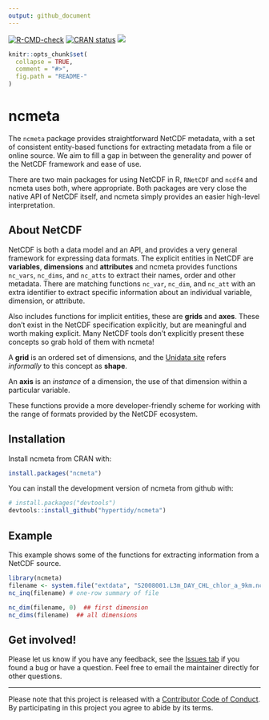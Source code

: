 ```yaml
---
output: github_document
---
```




<!-- badges: start -->
[![R-CMD-check](https://github.com/hypertidy/ncmeta/actions/workflows/R-CMD-check.yaml/badge.svg)](https://github.com/hypertidy/ncmeta/actions/workflows/R-CMD-check.yaml)
[![CRAN status](http://www.r-pkg.org/badges/version/ncmeta)](https://cran.r-project.org/package=ncmeta)
[![](https://cranlogs.r-pkg.org/badges/ncmeta)](https://cran.r-project.org/package=ncmeta)

<!-- badges: end -->

<!-- README.md is generated from README.Rmd. Please edit that file -->

```r
knitr::opts_chunk$set(
  collapse = TRUE,
  comment = "#>",
  fig.path = "README-"
)
```

# ncmeta

The `ncmeta` package provides straightforward NetCDF metadata, with a set of consistent entity-based functions for extracting metadata from a file or online source. We aim to fill a gap in between the generality and power of the NetCDF framework and ease of use. 

There are two main packages for using NetCDF in R, `RNetCDF` and `ncdf4` and ncmeta uses both, where appropriate. Both packages are very close the native API of NetCDF itself, and ncmeta simply provides an easier high-level interpretation. 

## About NetCDF

NetCDF is both a data model and an API, and provides a very general 
framework for expressing data formats. The explicit entities in NetCDF are 
**variables**, **dimensions** and **attributes** and ncmeta provides functions `nc_vars`, `nc_dims`, and `nc_atts` to extract their names, order and other metadata. There are matching functions `nc_var`, `nc_dim`, and `nc_att` with an extra identifier to extract specific information about an individual variable, dimension, or attribute. 

Also includes functions for implicit entities, these are **grids** and **axes**. These don't exist in the NetCDF specification explicitly, but are meaningful and worth making explicit. Many NetCDF tools don't explicitly present these concepts so grab hold of them with ncmeta!

A **grid** is an ordered set of dimensions, and the [Unidata site](https://www.unidata.ucar.edu/software/netcdf/) refers *informally* to this concept as **shape**. 

An **axis** is an *instance* of a dimension, the use of that dimension within a particular variable. 

These functions provide a more developer-friendly scheme for working with the range of formats provided by the NetCDF ecosystem. 

## Installation

Install ncmeta from CRAN with: 

```R
install.packages("ncmeta")
```

You can install the development version of ncmeta from github with:

```r
# install.packages("devtools")
devtools::install_github("hypertidy/ncmeta")
```

## Example

This example shows some of the functions for extracting information from a NetCDF source. 

```r
library(ncmeta)
filename <- system.file("extdata", "S2008001.L3m_DAY_CHL_chlor_a_9km.nc", package = "ncmeta")
nc_inq(filename) # one-row summary of file

nc_dim(filename, 0)  ## first dimension
nc_dims(filename)  ## all dimensions
```


## Get involved!

Please let us know if you have any feedback, see the [Issues tab](https://github.com/hypertidy/ncmeta) if you found a bug or have a question. Feel free to email the maintainer directly for other questions. 


---

Please note that this project is released with a [Contributor Code of Conduct](https://github.com/hypertidy/ncmeta/blob/master/CODE_OF_CONDUCT.md#contributor-code-of-conduct).
  By participating in this project you agree to abide by its terms.
